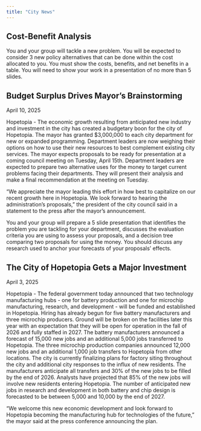 ```yaml
---
title: "City News"
---
```


## Cost-Benefit Analysis

::: callout-note
You and your group will tackle a new problem. You will be expected to consider 3 new policy alternatives that can be done within the cost allocated to you. You must show the costs, benefits, and net benefits in a table. You will need to show your work in a presentation of no more than 5 slides.

:::


## Budget Surplus Drives Mayor's Brainstorming

April 10, 2025

Hopetopia - The economic growth resulting from anticipated new industry and investment in the city has created a budgetary boon for the city of Hopetopia. The mayor has granted \$3,000,000 to each city department for new or expanded programming. Department leaders are now weighing their options on how to use their new resources to best complement existing city services. The mayor expects proposals to be ready for presentation at a coming council meeting on Tuesday, April 15th. Department leaders are expected to prepare two alternative uses for the money to target current problems facing their departments. They will present their analysis and make a final recommendation at the meeting on Tuesday.

"We appreciate the mayor leading this effort in how best to capitalize on our recent growth here in Hopetopia. We look forward to hearing the administration's proposals," the president of the city council said in a statement to the press after the mayor's announcement.

::: callout-note
You and your group will prepare a 5 slide presentation that identifies the problem you are tackling for your department, discusses the evaluation criteria you are using to assess your proposals, and a decision tree comparing two proposals for using the money. You should discuss any research used to anchor your forecasts of your proposals' effects.
:::

## The City of Hopetopia Gets a Major Investment

April 3, 2025

Hopetopia - The federal government today announced that two technology manufacturing hubs - one for battery production and one for microchip manufacturing, research, and development - will be funded and established in Hopetopia. Hiring has already begun for five battery manufacturers and three microchip producers. Ground will be broken on the facilities later this year with an expectation that they will be open for operation in the fall of 2026 and fully staffed in 2027. The battery manufacturers announced a forecast of 15,000 new jobs and an additional 5,000 jobs transferred to Hopetopia. The three microchip production companies announced 12,000 new jobs and an additional 1,000 job transfers to Hopetopia from other locations. The city is currently finalizing plans for factory siting throughout the city and additional city responses to the influx of new residents. The manufacturers anticipate all transfers and 30% of the new jobs to be filled by the end of 2026. Analysts have projected that 85% of the new jobs will involve new residents entering Hopetopia. The number of anticipated new jobs in research and development in both battery and chip design is forecasted to be between 5,000 and 10,000 by the end of 2027.

"We welcome this new economic development and look forward to Hopetopia becoming the manufacturing hub for technologies of the future," the mayor said at the press conference announcing the plan.

